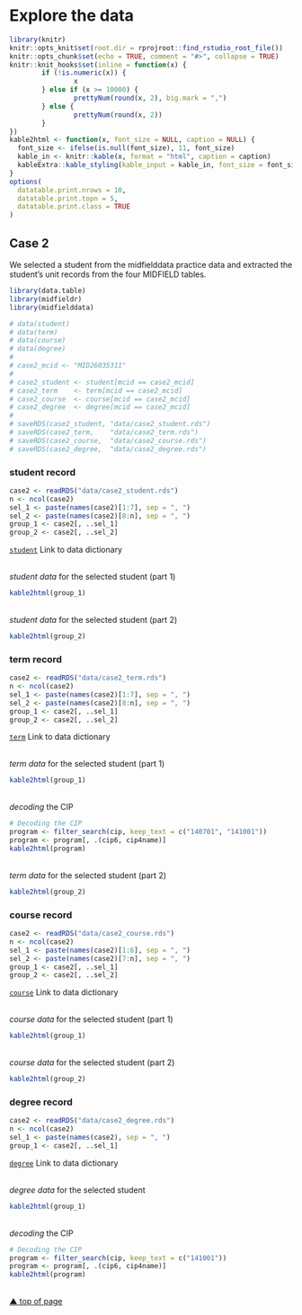 # Explore the data {#explore-the-data}

```r
library(knitr)
knitr::opts_knit$set(root.dir = rprojroot::find_rstudio_root_file())
knitr::opts_chunk$set(echo = TRUE, comment = "#>", collapse = TRUE) 
knitr::knit_hooks$set(inline = function(x) {
        if (!is.numeric(x)) { 
                x 
        } else if (x >= 10000) { 
                prettyNum(round(x, 2), big.mark = ",")
        } else {
                prettyNum(round(x, 2))
        }
})
kable2html <- function(x, font_size = NULL, caption = NULL) {
  font_size <- ifelse(is.null(font_size), 11, font_size)
  kable_in <- knitr::kable(x, format = "html", caption = caption)
  kableExtra::kable_styling(kable_input = kable_in, font_size = font_size)
}
options(
  datatable.print.nrows = 10,
  datatable.print.topn = 5,
  datatable.print.class = TRUE
)
```








## Case 2

We selected a student from the midfielddata practice data and extracted the student's unit records from the four MIDFIELD tables.

```r
library(data.table)
library(midfieldr)
library(midfielddata)

# data(student)
# data(term)
# data(course)
# data(degree)
# 
# case2_mcid <- "MID26035311"
# 
# case2_student <- student[mcid == case2_mcid]
# case2_term    <- term[mcid == case2_mcid]
# case2_course  <- course[mcid == case2_mcid]
# case2_degree  <- degree[mcid == case2_mcid]
# 
# saveRDS(case2_student, "data/case2_student.rds")
# saveRDS(case2_term,    "data/case2_term.rds")
# saveRDS(case2_course,  "data/case2_course.rds")
# saveRDS(case2_degree,  "data/case2_degree.rds")
```


### student record

```r
case2 <- readRDS("data/case2_student.rds")
n <- ncol(case2)
sel_1 <- paste(names(case2)[1:7], sep = ", ")
sel_2 <- paste(names(case2)[8:n], sep = ", ")
group_1 <- case2[, ..sel_1]
group_2 <- case2[, ..sel_2]
```

[`student`](https://midfieldr.github.io/midfielddata/reference/student.html) Link to data dictionary 

<br>
*student data* for the selected student (part 1)
```r
kable2html(group_1)
```

<br>
*student data* for the selected student (part 2)
```r
kable2html(group_2)
```









### term record

```r
case2 <- readRDS("data/case2_term.rds")
n <- ncol(case2)
sel_1 <- paste(names(case2)[1:7], sep = ", ")
sel_2 <- paste(names(case2)[8:n], sep = ", ")
group_1 <- case2[, ..sel_1]
group_2 <- case2[, ..sel_2]
```

[`term`](https://midfieldr.github.io/midfielddata/reference/term.html) Link to data dictionary 

<br>
*term data* for the selected student (part 1)
```r
kable2html(group_1)
```

<br>
*decoding* the CIP
```r
# Decoding the CIP
program <- filter_search(cip, keep_text = c("140701", "141001"))
program <- program[, .(cip6, cip4name)]
kable2html(program)
```


<br>
*term data* for the selected student (part 2)
```r
kable2html(group_2)
```








### course record

```r
case2 <- readRDS("data/case2_course.rds")
n <- ncol(case2)
sel_1 <- paste(names(case2)[1:6], sep = ", ")
sel_2 <- paste(names(case2)[7:n], sep = ", ")
group_1 <- case2[, ..sel_1]
group_2 <- case2[, ..sel_2]
```

[`course`](https://midfieldr.github.io/midfielddata/reference/course.html) Link to data dictionary 

<br>
*course data* for the selected student (part 1)
```r
kable2html(group_1)
```

<br>
*course data* for the selected student (part 2)
```r
kable2html(group_2)
```







### degree record

```r
case2 <- readRDS("data/case2_degree.rds")
n <- ncol(case2)
sel_1 <- paste(names(case2), sep = ", ")
group_1 <- case2[, ..sel_1]
```

[`degree`](https://midfieldr.github.io/midfielddata/reference/degree.html) Link to data dictionary  

<br>
*degree data* for the selected student
```r
kable2html(group_1)
```

<br>
*decoding* the CIP
```r
# Decoding the CIP
program <- filter_search(cip, keep_text = c("141001"))
program <- program[, .(cip6, cip4name)]
kable2html(program)
```








<br>
[&#9650; top of page](#explore-the-data)

